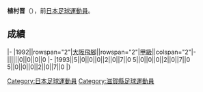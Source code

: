 {{Infobox football biography
|name=植村晋
|image=
|fullname=植村晋
|birth_date={{Birth date and age|1964|4|9}}
|cityofbirth=[[滋賀縣|滋賀縣]]
|countryofbirth=[[日本|日本]]
|height=
|position=[[後衛_(足球)|後衛]]
|currentclub=
|years=?-1993
|clubs=[[大阪飛腳|大阪飛腳]]
|caps(goals)=
|nationalyears=
|nationalteam=
|nationalcaps(goals)=
}}
'''植村晋'''（{{Bd|1964年|4月9日||}}），前[[日本|日本]][[足球|足球]][[運動員|運動員]]。

==成績==
{{Football player club statistics 1|YYN}}
{{Football player club statistics 2|JPN|YYN}}
|-
|1992||rowspan="2"|[[大阪飛腳|大阪飛腳]]||rowspan="2"|[[日本職業足球甲級聯賽|甲級]]||colspan="2"|-||||||0||0||0||0
|-
|1993||5||0||0||0||2||0||7||0
{{Football player club statistics 3|1|JPN}}5||0||0||0||2||0||7||0
{{Football player club statistics 5}}5||0||0||0||2||0||7||0
|}

{{Japan-sport-bio-stub}}
{{Soccer-player-stub}}
[[Category:日本足球運動員|Category:日本足球運動員]]
[[Category:滋賀縣足球運動員|Category:滋賀縣足球運動員]]